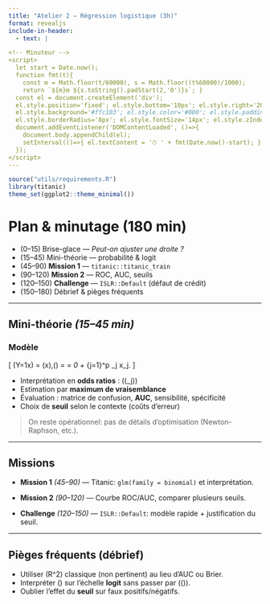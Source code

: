 ```yaml
---
title: "Atelier 2 — Régression logistique (3h)"
format: revealjs
include-in-header:
  - text: |

<!-- Minuteur -->
<script>
  let start = Date.now();
  function fmt(t){
    const m = Math.floor(t/60000), s = Math.floor((t%60000)/1000);
    return `${m}m ${s.toString().padStart(2,'0')}s`; }
  const el = document.createElement('div');
  el.style.position='fixed'; el.style.bottom='10px'; el.style.right='20px';
  el.style.background='#ffc103'; el.style.color='#000'; el.style.padding='6px 10px';
  el.style.borderRadius='8px'; el.style.fontSize='14px'; el.style.zIndex=9999;
  document.addEventListener('DOMContentLoaded', ()=>{
    document.body.appendChild(el);
    setInterval(()=>{ el.textContent = '⏱ ' + fmt(Date.now()-start); }, 1000);
  });
</script>
---
```


```r
source("utils/requirements.R")
library(titanic)
theme_set(ggplot2::theme_minimal())
```

# Plan & minutage (180 min)

- (0–15) Brise-glace — *Peut-on ajuster une droite ?*
- (15–45) Mini-théorie — probabilité & logit
- (45–90) **Mission 1** — `titanic::titanic_train`
- (90–120) **Mission 2** — ROC, AUC, seuils
- (120–150) **Challenge** — `ISLR::Default` (défaut de crédit)
- (150–180) Débrief & pièges fréquents

---

## Mini-théorie *(15–45 min)*

### Modèle

\[
\Pr(Y=1\mid x) = \pi(x),\quad \text{avec }\operatorname{logit}(\pi) = \log\frac{\pi}{1-\pi} = \beta_0 + \sum_{j=1}^p \beta_j x_j.
\]

- Interprétation en **odds ratios** : \(\exp(\beta_j)\)
- Estimation par **maximum de vraisemblance**
- Évaluation : matrice de confusion, **AUC**, sensibilité, spécificité
- Choix de **seuil** selon le contexte (coûts d’erreur)

> On reste opérationnel: pas de détails d’optimisation (Newton-Raphson, etc.).

---

## Missions

- **Mission 1** *(45–90)* — Titanic: `glm(family = binomial)` et interprétation.

- **Mission 2** *(90–120)* — Courbe ROC/AUC, comparer plusieurs seuils.

- **Challenge** *(120–150)* — `ISLR::Default`: modèle rapide + justification du seuil.

---

## Pièges fréquents (débrief)

- Utiliser \(R^2\) classique (non pertinent) au lieu d’AUC ou Brier.
- Interpréter \(\beta\) sur l’échelle **logit** sans passer par \(\exp(\beta)\).
- Oublier l’effet du **seuil** sur faux positifs/négatifs.